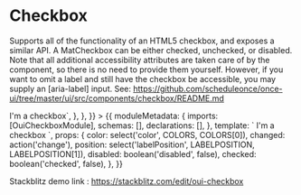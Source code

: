 
<Meta title="MDX/Checkbox" component={Checkbox} />

# Checkbox

Supports all of the functionality of an HTML5 checkbox, and exposes a similar API. A MatCheckbox can be either checked, unchecked, or disabled. Note that all additional accessibility attributes are taken care of by the component, so there is no need to provide them yourself. However, if you want to omit a label and still have the checkbox be accessible, you may supply an [aria-label] input. See: https://github.com/scheduleonce/once-ui/tree/master/ui/src/components/checkbox/README.md

<Canvas>
  <Story
    name="regular"
    parameters={{
      docs: {
        source: {
          code: `<oui-checkbox class="example-margin" labelPosition="after">I'm a checkbox</oui-checkbox>`,
        },
      },
    }}
  >
    {{
      moduleMetadata: {
        imports: [OuiCheckboxModule],
        schemas: [],
        declarations: [],
      },
      template: `<oui-checkbox
                class="example-margin"
                [checked]="checked"
                [labelPosition]="position"
                (change)="changed($event)"
                [disabled]="disabled"
                [color]="color">
                I'm a checkbox
              </oui-checkbox>`,
      props: {
        color: select('color', COLORS, COLORS[0]),
        changed: action('change'),
        position: select('labelPosition', LABELPOSITION, LABELPOSITION[1]),
        disabled: boolean('disabled', false),
        checked: boolean('checked', false),
      },
    }}
  </Story>
</Canvas>

Stackblitz demo link : https://stackblitz.com/edit/oui-checkbox

<ArgsTable of={Checkbox} />
